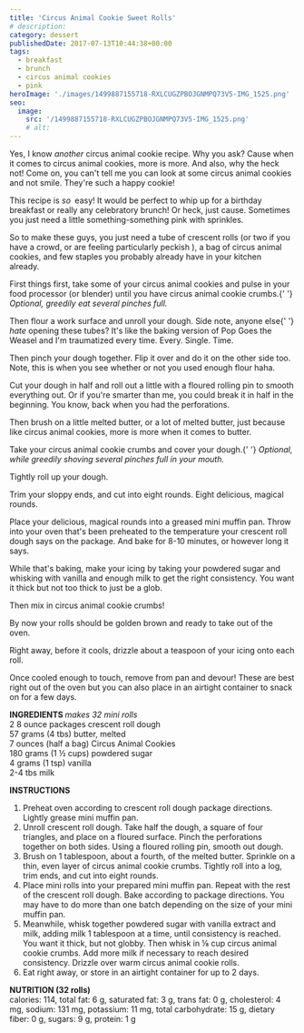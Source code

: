 ```yaml
---
title: 'Circus Animal Cookie Sweet Rolls'
# description:
category: dessert
publishedDate: 2017-07-13T10:44:38+00:00
tags:
  - breakfast
  - brunch
  - circus animal cookies
  - pink
heroImage: './images/1499887155718-RXLCUGZPBOJGNMPQ73V5-IMG_1525.png'
seo:
  image:
    src: '/1499887155718-RXLCUGZPBOJGNMPQ73V5-IMG_1525.png'
    # alt:
---
```



<div class="sqs-html-content">
	<p>
		Yes, I know <em>another</em> circus animal cookie recipe. Why you ask? Cause
		when it comes to circus animal cookies, more is more. And also, why the heck
		not! Come on, you can't tell me you can look at some circus animal cookies
		and not smile. They're such a happy cookie!
	</p>
	<p>
		This recipe is <em>so</em>
		<strong> </strong>easy! It would be perfect to whip up for a birthday
		breakfast or really any celebratory brunch! Or heck, just cause. Sometimes
		you just need a little something-something pink with sprinkles.
	</p>
</div>
<div
	class="image-block-outer-wrapper layout-caption-below design-layout-inline"
	data-test="image-block-inline-outer-wrapper"
>
	<figure class="sqs-block-image-figure intrinsic">
		<div
			class="image-block-wrapper"
			data-animation-role="image"
			data-animation-override=""
		>
			<div class="sqs-image-shape-container-element has-aspect-ratio">
				<Picture
					src={ContentImage1}
					alt="Circus Animal Cookie Rolls | Sarah Makes Stuff"
				></Picture>
			</div>
		</div>
	</figure>
</div>
<div class="sqs-html-content">
	<p>
		So to make these guys, you just need a tube of crescent rolls (or two if you
		have a crowd, or are feeling particularly peckish ), a bag of circus animal
		cookies, and few staples you probably already have in your kitchen already. 
	</p>
</div>
<div
	class="image-block-outer-wrapper layout-caption-below design-layout-inline"
	data-test="image-block-inline-outer-wrapper"
>
	<figure class="sqs-block-image-figure intrinsic">
		<div
			class="image-block-wrapper"
			data-animation-role="image"
			data-animation-override=""
		>
			<div class="sqs-image-shape-container-element has-aspect-ratio">
				<Picture
					src={ContentImage2}
					alt="Circus Animal Cookie Rolls | Sarah Makes Stuff"
				></Picture>
			</div>
		</div>
	</figure>
</div>
<div class="sqs-html-content">
	<p>
		First things first, take some of your circus animal cookies and pulse in
		your food processor (or blender) until you have circus animal cookie crumbs.{' '}
		<em>Optional, greedily eat several pinches full. </em>
	</p>
</div>
<div
	class="image-block-outer-wrapper layout-caption-below design-layout-inline"
	data-test="image-block-inline-outer-wrapper"
>
	<figure class="sqs-block-image-figure intrinsic">
		<div
			class="image-block-wrapper"
			data-animation-role="image"
			data-animation-override=""
		>
			<div class="sqs-image-shape-container-element has-aspect-ratio">
				<Picture
					src={ContentImage3}
					alt="Circus Animal Cookie Rolls | Sarah Makes Stuff"
				></Picture>
			</div>
		</div>
	</figure>
</div>
<div class="sqs-html-content">
	<p>
		Then flour a work surface and unroll your dough. Side note, anyone else{' '}
		<em>hate </em>opening these tubes? It's like the baking version of Pop Goes
		the Weasel and I'm traumatized every time. Every. Single. Time. 
	</p>
</div>
<div
	class="image-block-outer-wrapper layout-caption-below design-layout-inline"
	data-test="image-block-inline-outer-wrapper"
>
	<figure class="sqs-block-image-figure intrinsic">
		<div
			class="image-block-wrapper"
			data-animation-role="image"
			data-animation-override=""
		>
			<div class="sqs-image-shape-container-element has-aspect-ratio">
				<Picture
					src={ContentImage4}
					alt="Circus Animal Cookie Rolls | Sarah Makes Stuff"
				></Picture>
			</div>
		</div>
	</figure>
</div>
<div class="sqs-html-content">
	<p>
		Then pinch your dough together. Flip it over and do it on the other side
		too. Note, this is when you see whether or not you used enough flour haha.
	</p>
</div>
<div
	class="image-block-outer-wrapper layout-caption-below design-layout-inline"
	data-test="image-block-inline-outer-wrapper"
>
	<figure class="sqs-block-image-figure intrinsic">
		<div
			class="image-block-wrapper"
			data-animation-role="image"
			data-animation-override=""
		>
			<div class="sqs-image-shape-container-element has-aspect-ratio">
				<Picture
					src={ContentImage5}
					alt="Circus Animal Cookie Rolls | Sarah Makes Stuff"
				></Picture>
			</div>
		</div>
	</figure>
</div>
<div class="sqs-html-content">
	<p>
		Cut your dough in half and roll out a little with a floured rolling pin to
		smooth everything out. Or if you're smarter than me, you could break it in
		half in the beginning. You know, back when you had the perforations. 
	</p>
</div>
<div
	class="image-block-outer-wrapper layout-caption-below design-layout-inline"
	data-test="image-block-inline-outer-wrapper"
>
	<figure class="sqs-block-image-figure intrinsic">
		<div
			class="image-block-wrapper"
			data-animation-role="image"
			data-animation-override=""
		>
			<div class="sqs-image-shape-container-element has-aspect-ratio">
				<Picture
					src={ContentImage6}
					alt="Circus Animal Cookie Rolls | Sarah Makes Stuff"
				></Picture>
			</div>
		</div>
	</figure>
</div>
<div class="sqs-html-content">
	<p>
		Then brush on a little melted butter, or a lot of melted butter, just
		because like circus animal cookies, more is more when it comes to butter. 
	</p>
</div>
<div
	class="image-block-outer-wrapper layout-caption-below design-layout-inline"
	data-test="image-block-inline-outer-wrapper"
>
	<figure class="sqs-block-image-figure intrinsic">
		<div
			class="image-block-wrapper"
			data-animation-role="image"
			data-animation-override=""
		>
			<div class="sqs-image-shape-container-element has-aspect-ratio">
				<Picture
					src={ContentImage7}
					alt="Circus Animal Cookie Rolls | Sarah Makes Stuff"
				></Picture>
			</div>
		</div>
	</figure>
</div>
<div class="sqs-html-content">
	<p>
		Take your circus animal cookie crumbs and cover your dough.{' '}
		<em>
			Optional, while greedily shoving several pinches full in your mouth.
		</em>
	</p>
</div>
<div
	class="image-block-outer-wrapper layout-caption-below design-layout-inline"
	data-test="image-block-inline-outer-wrapper"
>
	<figure class="sqs-block-image-figure intrinsic">
		<div
			class="image-block-wrapper"
			data-animation-role="image"
			data-animation-override=""
		>
			<div class="sqs-image-shape-container-element has-aspect-ratio">
				<Picture
					src={ContentImage8}
					alt="Circus Animal Cookie Rolls | Sarah Makes Stuff"
				></Picture>
			</div>
		</div>
	</figure>
</div>
<div class="sqs-html-content">
	<p>Tightly roll up your dough. </p>
</div>
<div
	class="image-block-outer-wrapper layout-caption-below design-layout-inline"
	data-test="image-block-inline-outer-wrapper"
>
	<figure class="sqs-block-image-figure intrinsic">
		<div
			class="image-block-wrapper"
			data-animation-role="image"
			data-animation-override=""
		>
			<div class="sqs-image-shape-container-element has-aspect-ratio">
				<Picture
					src={ContentImage9}
					alt="Circus Animal Cookie Rolls | Sarah Makes Stuff"
				></Picture>
			</div>
		</div>
	</figure>
</div>
<div class="sqs-html-content">
	<p>
		Trim your sloppy ends, and cut into eight rounds. Eight delicious, magical
		rounds. 
	</p>
</div>
<div
	class="image-block-outer-wrapper layout-caption-below design-layout-inline"
	data-test="image-block-inline-outer-wrapper"
>
	<figure class="sqs-block-image-figure intrinsic">
		<div
			class="image-block-wrapper"
			data-animation-role="image"
			data-animation-override=""
		>
			<div class="sqs-image-shape-container-element has-aspect-ratio">
				<Picture
					src={ContentImage10}
					alt="Circus Animal Cookie Rolls | Sarah Makes Stuff"
				></Picture>
			</div>
		</div>
	</figure>
</div>
<div class="sqs-html-content">
	<p>
		Place your delicious, magical rounds into a greased mini muffin pan. Throw
		into your oven that's been preheated to the temperature your crescent roll
		dough says on the package. And bake for 8-10 minutes, or however long it
		says.
	</p>
</div>
<div
	class="image-block-outer-wrapper layout-caption-below design-layout-inline"
	data-test="image-block-inline-outer-wrapper"
>
	<figure class="sqs-block-image-figure intrinsic">
		<div
			class="image-block-wrapper"
			data-animation-role="image"
			data-animation-override=""
		>
			<div class="sqs-image-shape-container-element has-aspect-ratio">
				<Picture
					src={ContentImage11}
					alt="Circus Animal Cookie Rolls | Sarah Makes Stuff"
				></Picture>
			</div>
		</div>
	</figure>
</div>
<div class="sqs-html-content">
	<p>
		While that's baking, make your icing by taking your powdered sugar and
		whisking with vanilla and enough milk to get the right consistency. You want
		it thick but not too thick to just be a glob. 
	</p>
</div>
<div
	class="image-block-outer-wrapper layout-caption-below design-layout-inline"
	data-test="image-block-inline-outer-wrapper"
>
	<figure class="sqs-block-image-figure intrinsic">
		<div
			class="image-block-wrapper"
			data-animation-role="image"
			data-animation-override=""
		>
			<div class="sqs-image-shape-container-element has-aspect-ratio">
				<Picture
					src={ContentImage12}
					alt="Circus Animal Cookie Rolls | Sarah Makes Stuff"
				></Picture>
			</div>
		</div>
	</figure>
</div>
<div class="sqs-html-content">
	<p>Then mix in circus animal cookie crumbs! </p>
</div>
<div
	class="image-block-outer-wrapper layout-caption-below design-layout-inline"
	data-test="image-block-inline-outer-wrapper"
>
	<figure class="sqs-block-image-figure intrinsic">
		<div
			class="image-block-wrapper"
			data-animation-role="image"
			data-animation-override=""
		>
			<div class="sqs-image-shape-container-element has-aspect-ratio">
				<Picture
					src={ContentImage13}
					alt="Circus Animal Cookie Rolls | Sarah Makes Stuff"
				></Picture>
			</div>
		</div>
	</figure>
</div>
<div class="sqs-html-content">
	<p>
		By now your rolls should be golden brown and ready to take out of the oven. 
	</p>
</div>
<div
	class="image-block-outer-wrapper layout-caption-below design-layout-inline"
	data-test="image-block-inline-outer-wrapper"
>
	<figure class="sqs-block-image-figure intrinsic">
		<div
			class="image-block-wrapper"
			data-animation-role="image"
			data-animation-override=""
		>
			<div class="sqs-image-shape-container-element has-aspect-ratio">
				<Picture
					src={ContentImage14}
					alt="Circus Animal Cookie Rolls | Sarah Makes Stuff"
				></Picture>
			</div>
		</div>
	</figure>
</div>
<div class="sqs-html-content">
	<p>
		Right away, before it cools, drizzle about a teaspoon of your icing onto
		each roll.
	</p>
</div>
<div
	class="image-block-outer-wrapper layout-caption-below design-layout-inline"
	data-test="image-block-inline-outer-wrapper"
>
	<figure class="sqs-block-image-figure intrinsic">
		<div
			class="image-block-wrapper"
			data-animation-role="image"
			data-animation-override=""
		>
			<div class="sqs-image-shape-container-element has-aspect-ratio">
				<Picture
					src={ContentImage15}
					alt="Circus Animal Cookie Rolls | Sarah Makes Stuff"
				></Picture>
			</div>
		</div>
	</figure>
</div>
<div class="sqs-html-content">
	<p>
		Once cooled enough to touch, remove from pan and devour! These are best
		right out of the oven but you can also place in an airtight container to
		snack on for a few days. 
	</p>
</div>
<div
	class="image-block-outer-wrapper layout-caption-below design-layout-inline"
	data-test="image-block-inline-outer-wrapper"
>
	<figure class="sqs-block-image-figure intrinsic">
		<div
			class="image-block-wrapper"
			data-animation-role="image"
			data-animation-override=""
		>
			<div class="sqs-image-shape-container-element has-aspect-ratio">
				<Picture
					src={ContentImage16}
					alt="Circus Animal Cookie Rolls | Sarah Makes Stuff"
				></Picture>
			</div>
		</div>
	</figure>
</div>
<div
	class="image-block-outer-wrapper layout-caption-below design-layout-inline"
	data-test="image-block-inline-outer-wrapper"
>
	<figure class="sqs-block-image-figure intrinsic">
		<div
			class="image-block-wrapper"
			data-animation-role="image"
			data-animation-override=""
		>
			<div class="sqs-image-shape-container-element has-aspect-ratio">
				<Picture
					src={ContentImage17}
					alt="Circus Animal Cookie Rolls | Sarah Makes Stuff"
				></Picture>
			</div>
		</div>
	</figure>
</div>
<div class="sqs-html-content">
	<p>
		<strong>INGREDIENTS </strong>
		<em>makes 32 mini rolls</em>
		<br />2 8 ounce packages crescent roll dough
		<br />
		57 grams (4 tbs) butter, melted
		<br />7 ounces (half a bag) Circus Animal Cookies
		<br />
		180 grams (1 ½ cups) powdered sugar
		<br />4 grams (1 tsp) vanilla
		<br />
		2-4 tbs milk
	</p>
	<p>
		<strong>INSTRUCTIONS</strong>
	</p>
	<ol dir="ltr">
		<li>
			Preheat oven according to crescent roll dough package directions. Lightly
			grease mini muffin pan. 
		</li>
		<li>
			Unroll crescent roll dough. Take half the dough, a square of four
			triangles, and place on a floured surface. Pinch the perforations together
			on both sides. Using a floured rolling pin, smooth out dough. 
		</li>
		<li>
			Brush on 1 tablespoon, about a fourth, of the melted butter. Sprinkle on a
			thin, even layer of circus animal cookie crumbs. Tightly roll into a log,
			trim ends, and cut into eight rounds. 
		</li>
		<li>
			Place mini rolls into your prepared mini muffin pan. Repeat with the rest
			of the crescent roll dough. Bake according to package directions. You may
			have to do more than one batch depending on the size of your mini muffin
			pan.
		</li>
		<li>
			Meanwhile, whisk together powdered sugar with vanilla extract and milk,
			adding milk 1 tablespoon at a time, until consistency is reached. You want
			it thick, but not globby. Then whisk in ⅛ cup circus animal cookie crumbs.
			Add more milk if necessary to reach desired consistency. Drizzle over warm
			circus animal cookie rolls. 
		</li>
		<li>Eat right away, or store in an airtight container for up to 2 days.</li>
	</ol>
	<p>
		<strong>NUTRITION (32 rolls)</strong>
		<br />
		calories: 114, total fat: 6 g, saturated fat: 3 g, trans fat: 0 g,
		cholesterol: 4 mg, sodium: 131 mg, potassium: 11 mg, total carbohydrate: 15
		g, dietary fiber: 0 g, sugars: 9 g, protein: 1 g
	</p>
</div>
